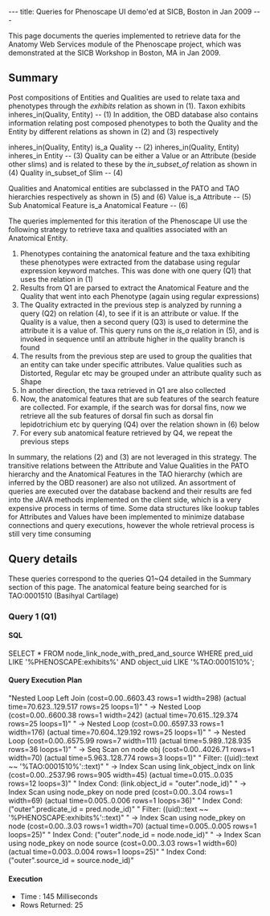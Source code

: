---
title: Queries for Phenoscape UI demo'ed at SICB, Boston in Jan 2009
---

This page documents the queries implemented to retrieve data for the Anatomy Web Services module of the Phenoscape project, which was demonstrated at the SICB Workshop in Boston, MA in Jan 2009.

==Summary==

Post compositions of Entities and Qualities are used to relate taxa and phenotypes through the ''exhibits'' relation as shown in (1).
<javascript>
Taxon                              exhibits                 inheres_in(Quality, Entity)                                       -- (1)
</javascript>
In addition, the OBD database also contains information relating post composed phenotypes to both the Quality and the Entity by different relations as shown in (2) and (3) respectively

<javascript>
inheres_in(Quality, Entity)        is_a                     Quality                                                           -- (2)
inheres_in(Quality, Entity)        inheres_in               Entity                                                            -- (3)
</javascript>
Quality can be either a Value or an Attribute (beside other slims) and is related to these by the ''in_subset_of'' relation as shown in (4)
<javascript>
Quality                            in_subset_of             Slim                                                              -- (4)
</javascript>

Qualities and Anatomical entities are subclassed in the PATO and TAO hierarchies respectively as shown in (5) and (6)
<javascript>
Value                              is_a                    Attribute                                                          -- (5)
Sub Anatomical Feature             is_a                    Anatomical Feature                                                 -- (6)
</javascript>

The queries implemented for this iteration of the Phenoscape UI use the following strategy to retrieve taxa and qualities associated with an Anatomical Entity.

# Phenotypes containing the anatomical feature and the taxa exhibiting these phenotypes were extracted from the database using regular expression keyword matches. This was done with one query (Q1) that uses the relation in (1)
# Results from Q1 are parsed to extract the Anatomical Feature and the Quality that went into each Phenotype (again using regular expressions)
# The Quality extracted in the previous step is analyzed by running a query (Q2) on relation (4), to see if it is an attribute or value. If the Quality is a value, then a second query (Q3) is used to determine the attribute it is a value of. This query runs on the ''is_a'' relation in (5), and is invoked in sequence until an attribute higher in the quality branch is found
# The results from the previous step are used to group the qualities that an entity can take under specific attributes. Value qualities such as Distorted, Regular etc may be grouped under an attribute quality such as Shape
# In another direction, the taxa retrieved in Q1 are also collected
# Now, the anatomical features that are sub features of the search feature are collected. For example, if the search was for dorsal fins, now we retrieve all the sub features of dorsal fin such as dorsal fin lepidotrichium etc by querying (Q4) over the relation shown in (6) below
# For every sub anatomical feature retrieved by Q4, we repeat the previous steps

In summary, the relations (2) and (3) are not leveraged in this strategy. The transitive relations between the Attribute and Value Qualities in the PATO hierarchy and the Anatomical Features in the TAO hierarchy (which are inferred by the OBD reasoner) are also not utilized. An assortment of queries are executed over the database backend and their results are fed into the JAVA methods implemented on the client side, which is a very expensive process in terms of time. Some data structures like lookup tables for Attributes and Values have been implemented to minimize database connections and query executions, however the whole retrieval process is still very time consuming

==Query details==

These queries correspond to the queries Q1~Q4 detailed in the Summary section of this page. The anatomical feature being searched for is TAO:0001510 (Basihyal Cartilage)

===Query 1 (Q1)===
====SQL====
<javascript>
SELECT 	* FROM
node_link_node_with_pred_and_source
WHERE
pred_uid LIKE '%PHENOSCAPE:exhibits%' AND
object_uid LIKE '%TAO:0001510%';
</javascript>
====Query Execution Plan====
<javascript>
"Nested Loop Left Join  (cost=0.00..6603.43 rows=1 width=298) (actual time=70.623..129.517 rows=25 loops=1)"
"  ->  Nested Loop  (cost=0.00..6600.38 rows=1 width=242) (actual time=70.615..129.374 rows=25 loops=1)"
"        ->  Nested Loop  (cost=0.00..6597.33 rows=1 width=176) (actual time=70.604..129.192 rows=25 loops=1)"
"              ->  Nested Loop  (cost=0.00..6575.99 rows=7 width=111) (actual time=5.989..128.935 rows=36 loops=1)"
"                    ->  Seq Scan on node obj  (cost=0.00..4026.71 rows=1 width=70) (actual time=5.963..128.774 rows=3 loops=1)"
"                          Filter: ((uid)::text ~~ '%TAO:0001510%'::text)"
"                    ->  Index Scan using link_object_indx on link  (cost=0.00..2537.96 rows=905 width=45) (actual time=0.015..0.035 rows=12 loops=3)"
"                          Index Cond: (link.object_id = "outer".node_id)"
"              ->  Index Scan using node_pkey on node pred  (cost=0.00..3.04 rows=1 width=69) (actual time=0.005..0.006 rows=1 loops=36)"
"                    Index Cond: ("outer".predicate_id = pred.node_id)"
"                    Filter: ((uid)::text ~~ '%PHENOSCAPE:exhibits%'::text)"
"        ->  Index Scan using node_pkey on node  (cost=0.00..3.03 rows=1 width=70) (actual time=0.005..0.005 rows=1 loops=25)"
"              Index Cond: ("outer".node_id = node.node_id)"
"  ->  Index Scan using node_pkey on node source  (cost=0.00..3.03 rows=1 width=60) (actual time=0.003..0.004 rows=1 loops=25)"
"        Index Cond: ("outer".source_id = source.node_id)"
</javascript>
====Execution====
* Time : 145 Milliseconds
* Rows Returned: 25